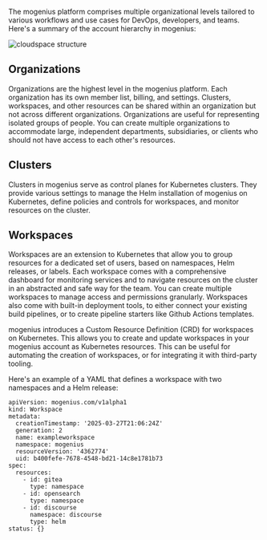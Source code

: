 ﻿---
sidebar_position: 4
---

The mogenius platform comprises multiple organizational levels tailored to various workflows and use cases for DevOps, developers, and teams. Here's a summary of the account hierarchy in mogenius:

![cloudspace structure](https://imagedelivery.net/T7YEW5IAgZJ0dY4-LDTpyQ/a81bf0d1-b997-4c43-0059-b17935267400/jpeg)

## Organizations
Organizations are the highest level in the mogenius platform. Each organization has its own member list, billing, and settings. Clusters, workspaces, and other resources can be shared within an organization but not across different organizations. Organizations are useful for representing isolated groups of people. You can create multiple organizations to accommodate large, independent departments, subsidiaries, or clients who should not have access to each other's resources.

## Clusters
Clusters in mogenius serve as control planes for Kubernetes clusters. They provide various settings to manage the Helm installation of mogenius on Kubernetes, define policies and controls for workspaces, and monitor resources on the cluster.

## Workspaces
Workspaces are an extension to Kubernetes that allow you to group resources for a dedicated set of users, based on namespaces, Helm releases, or labels. Each workspace comes with a comprehensive dashboard for monitoring services and to navigate resources on the cluster in an abstracted and safe way for the team. You can create multiple workspaces to manage access and permissions granularly. Workspaces also come with built-in deployment tools, to either connect your existing build pipelines, or to create pipeline starters like Github Actions templates.

mogenius introduces a Custom Resource Definition (CRD) for workspaces on Kubernetes. This allows you to create and update workspaces in your mogenius account as Kubernetes resources. This can be useful for automating the creation of workspaces, or for integrating it with third-party tooling.

Here's an example of a YAML that defines a workspace with two namespaces and a Helm release:

```
apiVersion: mogenius.com/v1alpha1
kind: Workspace
metadata:
  creationTimestamp: '2025-03-27T21:06:24Z'
  generation: 2
  name: exampleworkspace
  namespace: mogenius
  resourceVersion: '4362774'
  uid: b400fefe-7678-4548-bd21-14c8e1781b73
spec:
  resources:
    - id: gitea
      type: namespace
    - id: opensearch
      type: namespace
    - id: discourse
      namespace: discourse
      type: helm
status: {}
```

